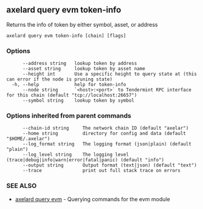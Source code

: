 ## axelard query evm token-info

Returns the info of token by either symbol, asset, or address

```
axelard query evm token-info [chain] [flags]
```

### Options

```
      --address string   lookup token by address
      --asset string     lookup token by asset name
      --height int       Use a specific height to query state at (this can error if the node is pruning state)
  -h, --help             help for token-info
      --node string      `<host>:<port>` to Tendermint RPC interface for this chain (default "tcp://localhost:26657")
      --symbol string    lookup token by symbol
```

### Options inherited from parent commands

```
      --chain-id string     The network chain ID (default "axelar")
      --home string         directory for config and data (default "$HOME/.axelar")
      --log_format string   The logging format (json|plain) (default "plain")
      --log_level string    The logging level (trace|debug|info|warn|error|fatal|panic) (default "info")
      --output string       Output format (text|json) (default "text")
      --trace               print out full stack trace on errors
```

### SEE ALSO

- [axelard query evm](/cli-docs/v0_31_3/axelard_query_evm) - Querying commands for the evm module
